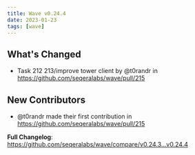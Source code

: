 ```yaml
---
title: Wave v0.24.4
date: 2023-01-23
tags: [wave]
---
```


## What's Changed
* Task 212 213/improve tower client by @t0randr in https://github.com/seqeralabs/wave/pull/215

## New Contributors
* @t0randr made their first contribution in https://github.com/seqeralabs/wave/pull/215

**Full Changelog**: https://github.com/seqeralabs/wave/compare/v0.24.3...v0.24.4
